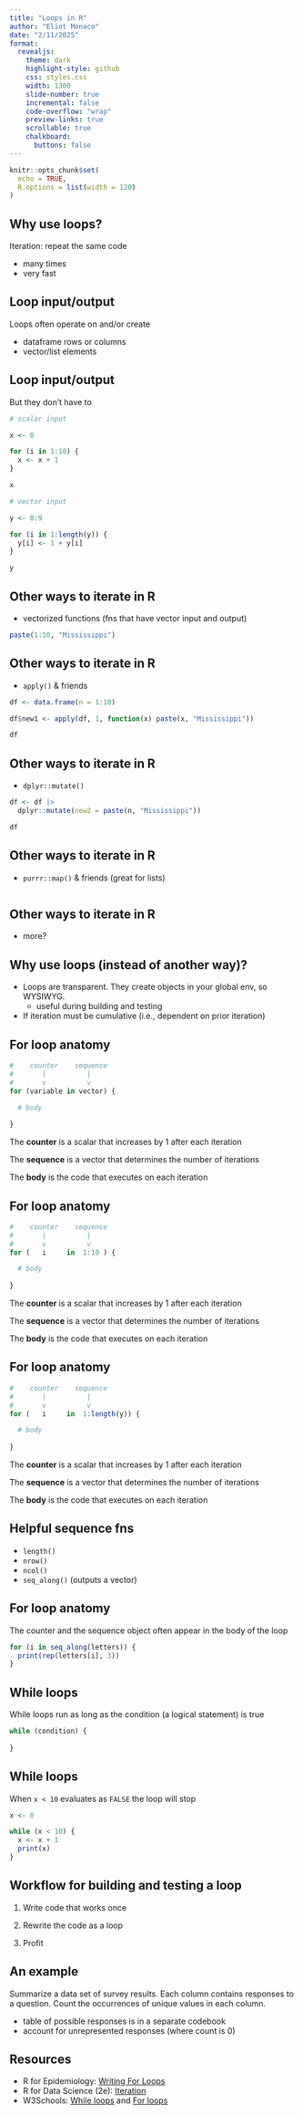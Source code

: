 ```yaml
---
title: "Loops in R"
author: "Eliot Monaco"
date: "2/11/2025"
format:
  revealjs:
    theme: dark
    highlight-style: github
    css: styles.css
    width: 1300
    slide-number: true
    incremental: false
    code-overflow: "wrap"
    preview-links: true
    scrollable: true
    chalkboard:
      buttons: false
---
```


```r
knitr::opts_chunk$set(
  echo = TRUE,
  R.options = list(width = 120)
)
```

## Why use loops?

Iteration: repeat the same code

- many times
- very fast

## Loop input/output

Loops often operate on and/or create

- dataframe rows or columns
- vector/list elements

## Loop input/output

But they don't have to

```r
# scalar input

x <- 0

for (i in 1:10) {
  x <- x + 1
}

x
```

```r
# vector input

y <- 0:9

for (i in 1:length(y)) {
  y[i] <- 1 + y[i]
}

y
```

## Other ways to iterate in R

- vectorized functions (fns that have vector input and output)

```r
paste(1:10, "Mississippi")
```

## Other ways to iterate in R

- `apply()` & friends

```r
df <- data.frame(n = 1:10)

df$new1 <- apply(df, 1, function(x) paste(x, "Mississippi"))

df
```

## Other ways to iterate in R

- `dplyr::mutate()`

```r
df <- df |>
  dplyr::mutate(new2 = paste(n, "Mississippi"))

df
```

## Other ways to iterate in R

- `purrr::map()` & friends (great for lists)

```r

```

## Other ways to iterate in R

- more?

## Why use loops (instead of another way)?

:::{.incremental}
- Loops are transparent. They create objects in your global env, so WYSIWYG.
    + useful during building and testing
- If iteration must be cumulative (i.e., dependent on prior iteration)
::::

## For loop anatomy

```r
#    counter    sequence
#       |          |
#       v          v
for (variable in vector) {

  # body
  
}
```

The **counter** is a scalar that increases by 1 after each iteration

The **sequence** is a vector that determines the number of iterations

The **body** is the code that executes on each iteration

## For loop anatomy

```r
#    counter    sequence
#       |          |
#       v          v
for (   i     in  1:10 ) {

  # body
  
}
```

The **counter** is a scalar that increases by 1 after each iteration

The **sequence** is a vector that determines the number of iterations

The **body** is the code that executes on each iteration

## For loop anatomy

```r
#    counter    sequence
#       |          |
#       v          v
for (   i     in  1:length(y)) {

  # body
  
}
```

The **counter** is a scalar that increases by 1 after each iteration

The **sequence** is a vector that determines the number of iterations

The **body** is the code that executes on each iteration

## Helpful sequence fns

- `length()`
- `nrow()`
- `ncol()`
- `seq_along()` (outputs a vector)

## For loop anatomy

The counter and the sequence object often appear in the body of the loop

```r
for (i in seq_along(letters)) {
  print(rep(letters[i], 3))
}
```

## While loops

While loops run as long as the condition (a logical statement) is true

```r
while (condition) {
  
}
```

## While loops

When `x < 10` evaluates as `FALSE` the loop will stop

```r
x <- 0

while (x < 10) {
  x <- x + 1
  print(x)
}
```

## Workflow for building and testing a loop

1. Write code that works once

2. Rewrite the code as a loop

3. Profit

## An example

Summarize a data set of survey results. Each column contains responses to a question. Count the occurrences of unique values in each column.

- table of possible responses is in a separate codebook
- account for unrepresented responses (where count is 0)

## Resources

- R for Epidemiology: [Writing For Loops](https://www.r4epi.com/writing-for-loops)
- R for Data Science (2e): [Iteration](https://r4ds.hadley.nz/iteration)
- W3Schools: [While loops](https://www.w3schools.com/r/r_while_loop.asp) and [For loops](https://www.w3schools.com/r/r_for_loop.asp)

